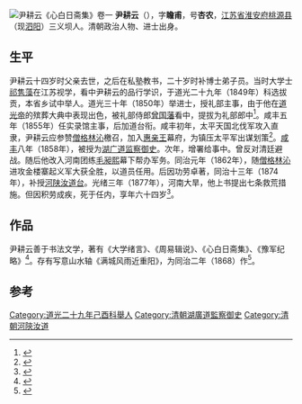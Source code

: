 [[File:CADAL11202456_心白日齋集：一.djvu|尹耕云《心白日斋集》卷一]]
'''尹耕云'''（{{bd|1814年||1877年}}），字'''瞻甫'''，号'''杏农'''，[[江苏省|江苏省]][[淮安府|淮安府]][[桃源县_(明朝)|桃源县]]（现[[泗阳县|泗阳]]）三义坝人。清朝政治人物、进士出身。

== 生平 ==
尹耕云十四岁时父亲去世，之后在私塾教书，二十岁时补博士弟子员。当时大学士[[祁寯藻|祁隽藻]]在江苏视学，看中尹耕云的品行学识，于道光二十九年（1849年）科选拔贡，本省乡试中举人。道光三十年（1850年）举进士，授礼部主事，由于他在[[道光帝|道光帝]]的殡葬大典中表现出色，被礼部侍郎[[曾国藩|曾国藩]]看中，提拔为礼部郎中<ref>{{Cite book|title=曾国藩刚柔术|author=梁勤主编|publisher=呼和浩特：[[远方出版社|远方出版社]]|year=2002.07|isbn=7-80595-769-X|location=|pages=140}}</ref>。咸丰五年（1855年）任实录馆主事，后加道台衔。咸丰初年，太平天国北伐军攻入直隶，尹耕云应参赞[[僧格林沁|僧格林沁]]檄召，加入[[惠親王|惠亲王]]幕府，为镇压太平军出谋划策<ref>{{Cite book|title=蓄墨小言|author=周绍良著|publisher=北京：[[北京燕山出版社|北京燕山出版社]]|year=2007.07|isbn=978-7-5402-1158-5|location=|pages=414}}</ref>。[[咸丰|咸丰]]八年（1858年），被授为[[湖广道监察御史|湖广道监察御史]]。次年，增署给事中。曾反对清廷避战。随后他改入河南团练[[毛昶熙|毛昶熙]]幕下帮办军务。同治元年（1862年），随[[僧格林沁|僧格林沁]]进攻金楼寨起义军大获全胜，以道员任用。后因功劳卓著，同治十三年（1874年），补授[[河陝汝道|河陕汝道台]]。光绪三年（1877年），河南大旱，他上书提出七条救荒措施。但因积劳成疾，死于任内，享年六十四岁<ref>{{Cite book|title=泗阳文史资料 第14辑 爱我泗阳|author=政协泗阳县委员会学习文史资料委员会编|publisher=|year=2002.12|isbn=|location=|pages=26-28}}</ref>。

== 作品 ==
尹耕云善于书法文学，著有《大学绪言》、《周易辑说》、《心白日斋集》、《豫军纪略》<ref>{{Cite book|title=九都洛阳历史文化丛书 九都典籍|author=孙新科，杜茂功编著；王文超总编；王德俊副总编|publisher=[[中国科学文化出版社|中国科学文化出版社]]|year=2001.10|isbn=962-8467-38-7|location=|pages=115-116}}</ref>。存有写意山水轴《满城风雨近重阳》，为同治二年（1868）作<ref>{{Cite book|title=淮阴文化艺术志|author=淮阴史文化局，淮阴市文联编印|publisher=淮阴文化局|year=1997.10|isbn=|location=|pages=497}}</ref>。

==参考==
{{reflist}}

{{道光三十年庚戌科殿試金榜}}

{{Authority control}}

{{DEFAULTSORT:}}
[[Category:道光二十九年己酉科舉人|Category:道光二十九年己酉科舉人]]
[[Category:清朝湖廣道監察御史|Category:清朝湖廣道監察御史]]
[[Category:清朝河陝汝道|Category:清朝河陝汝道]]